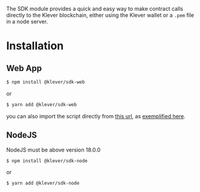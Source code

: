 The SDK module provides a quick and easy way to make contract calls directly to the Klever blockchain, either using the Klever wallet or a `.pem` file in a node server.

# Installation

## Web App

```bash
$ npm install @klever/sdk-web
```

or

```bash
$ yarn add @klever/sdk-web
```

you can also import the script directly from [this url](https://kleverchain-sdk-web.s3.us-east-1.amazonaws.com/kleverchain-sdk-web-esm-1-0-x.js), as [exemplified here](undefined).

## NodeJS

NodeJS must be above version 18.0.0

```bash
$ npm install @klever/sdk-node
```

or

```bash
$ yarn add @klever/sdk-node
```

